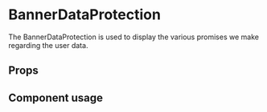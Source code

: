 
<Meta
	title="Components/BannerDataProtection"
	component={BannerDataProtection}
/>

# BannerDataProtection

The BannerDataProtection is used to display the various promises we make regarding the user data.

## Props

<Props of={BannerDataProtection} />

## Component usage

<Canvas>
	<Story name="BannerDataProtection">
		<BannerDataProtection
			content={{
				title: 'We zijn zorgvuldig met je gegevens',
				beloftes: [
					'Niemand weet wie je bent. Had je maar meer indruk moeten maken in de brugklas.',
					'We zullen geen stoute dingen doen.',
					'Verkopen je gegevens alleen aan betrouwbare kopers.',
				],
			}}
		/>
	</Story>
</Canvas>
